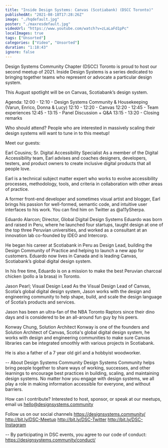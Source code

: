 ```yaml
---
title: "Inside Design Systems: Canvas (Scotiabank) (DSCC Toronto)"
publishedAt: "2021-08-18T17:28:26Z"
image: "./hqdefault.jpg"
poster: "./maxresdefault.jpg"
videoUrl: "https://www.youtube.com/watch?v=zLaLaFd1pPc"
localImages: true
tags: ["Unsorted"]
categories: ["Video", "Unsorted"]
duration: "1:18:43"
ignore: false
---
```


Design Systems Community Chapter (DSCC) Toronto is proud to host our second meetup of 2021. Inside Design Systems is a series dedicated to bringing together teams who represent or advocate a particular design system.

This August spotlight will be on Canvas, Scotiabank’s design system.

Agenda:
12:00 - 12:10 - Design Systems Community & Housekeeping (Varun, Enrico, Donna & Lucy)
12:10 - 12:20 - Canvas
12:20 - 12:45 - Team experiences
12:45 - 13:15 - Panel Discussion + Q&A
13:15 - 13:20 - Closing remarks

Who should attend?
People who are interested in massively scaling their design systems will want to tune in to this meetup!

Meet our guests:

Earl Cousins; Sr. Digital Accessibility Specialist
As a member of the Digital Accessibility team, Earl advises and coaches designers, developers, testers, and product owners to create inclusive digital products that all people love.

Earl is a technical subject matter expert who works to evolve accessibility processes, methodology, tools, and criteria in collaboration with other areas of practice.

A former front-end developer and sometimes visual artist and blogger, Earl brings his passion for well-formed, semantic code, and intuitive user interfaces to his work. You can find him on Twitter as @a11ySherpa.

Eduardo Alarcon; Director, Global Digital Design Systems
Eduardo was born and raised in Peru, where he launched four startups, taught design at one of the top three Peruvian universities, and worked as a consultant at an innovation lab co-founded by IDEO and Intercorp.

He began his career at Scotiabank in Peru as Design Lead, building the Design Community of Practice and helping to launch a new app for customers. Eduardo now lives in Canada and is leading Canvas, Scotiabank’s global digital design system.

In his free time, Eduardo is on a mission to make the best Peruvian charcoal chicken (pollo a la brasa) in Toronto.

Jason Pearl; Visual Design Lead
As the Visual Design Lead of Canvas, Scotia’s global digital design system, Jason works with the design and engineering community to help shape, build, and scale the design language of Scotia’s products and services.

Jason has been an ultra-fan of the NBA Toronto Raptors since their dino days and is considered to be an all-around fun guy by his peers.

Konway Chung, Solution Architect
Konway is one of the founders and Solution Architect of Canvas, Scotia's global digital design system, he works with design and engineering communities to make sure Canvas libraries can be integrated smoothly with various projects in Scotiabank.

He is also a father of a 7 year old girl and a hobbyist woodworker.

--
About Design Systems Community
Design Systems Community helps bring people together to share ways of working, successes, and other learnings to encourage best practices in building, scaling, and maintaining design systems. No matter how you engage with design systems, we all play a role in making information accessible for everyone, and without barriers.

How can I contribute?
Interested to host, sponsor, or speak at our meetups, email us hello@designsystems.community

Follow us on our social channels
https://designsystems.community/
http://bit.ly/DSC-Meetup
http://bit.ly/DSC-Twitter
http://bit.ly/DSC-Instagram

--
By participating in DSC events, you agree to our code of conduct: https://designsystems.community/conduct/
